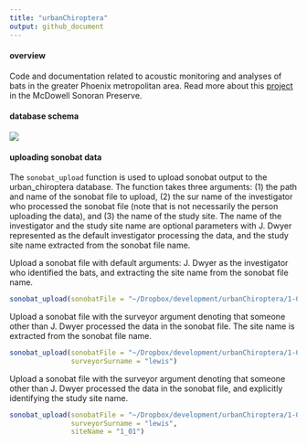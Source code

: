 ```yaml
---
title: "urbanChiroptera"
output: github_document
---
```


<!-- README.md is generated from README.Rmd. Please edit the latter. -->

#### overview

Code and documentation related to acoustic monitoring and analyses of bats in
the greater Phoenix metropolitan area. Read more about this
[project](https://www.mcdowellsonoran.org/2020/discovering-bats-at-the-mcdowell-sonoran-preserve)
in the McDowell Sonoran Preserve.


#### database schema

![](create-database/urbanChiroptera - normalized.png)


#### uploading sonobat data

The `sonobat_upload` function is used to upload sonobat output to the
urban_chiroptera database. The function takes three arguments: (1) the path and
name of the sonobat file to upload, (2) the sur name of the investigator who
processed the sonobat file (note that is not necessarily the person uploading
the data), and (3) the name of the study site. The name of the investigator and
the study site name are optional parameters with J. Dwyer represented as the
default investigator processing the data, and the study site name extracted from
the sonobat file name.

Upload a sonobat file with default arguments: J. Dwyer as the investigator who
identified the bats, and extracting the site name from the sonobat file name.

```r

sonobat_upload(sonobatFile = "~/Dropbox/development/urbanChiroptera/1-03_S1Winter_Output.csv")
```

Upload a sonobat file with the surveyor argument denoting that someone other
than J. Dwyer processed the data in the sonobat file. The site name is extracted
from the sonobat file name.

```r

sonobat_upload(sonobatFile = "~/Dropbox/development/urbanChiroptera/1-03_S1Winter_Output.csv",
               surveyorSurname = "lewis")
```

Upload a sonobat file with the surveyor argument denoting that someone other
than J. Dwyer processed the data in the sonobat file, and explicitly identifying
the study site name.

```r

sonobat_upload(sonobatFile = "~/Dropbox/development/urbanChiroptera/1-03_S1Winter_Output.csv",
               surveyorSurname = "lewis",
               siteName = "1_01")
```
